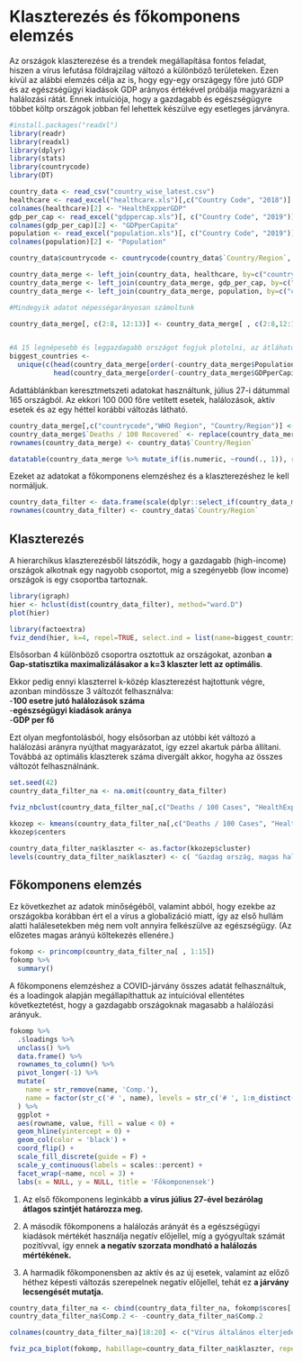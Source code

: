 # Klaszterezés és főkomponens elemzés {#Chapter-6}

Az országok klaszterezése és a trendek megállapítása fontos feladat, hiszen a vírus lefutása földrajzilag változó a különböző területeken.
Ezen kívül az alábbi elemzés célja az is, hogy egy-egy országegy főre jutó GDP és az egészségügyi kiadások GDP arányos értékével próbálja 
magyarázni a halálozási rátát. Ennek intuíciója, hogy a gazdagabb és egészségügyre többet költp országok jobban fel lehettek készülve egy
esetleges járványra.

```r
#install.packages("readxl")
library(readr)
library(readxl)
library(dplyr)
library(stats)
library(countrycode)
library(DT)
```


```r
country_data <- read_csv("country_wise_latest.csv")
healthcare <- read_excel("healthcare.xls")[,c("Country Code", "2018")]
colnames(healthcare)[2] <- "HealthExpperGDP"
gdp_per_cap <- read_excel("gdppercap.xls")[, c("Country Code", "2019")]
colnames(gdp_per_cap)[2] <- "GDPperCapita"
population <- read_excel("population.xls")[, c("Country Code", "2019")]
colnames(population)[2] <- "Population"

country_data$countrycode <- countrycode(country_data$`Country/Region`, origin = "country.name", destination = "iso3c")

```


```r
country_data_merge <- left_join(country_data, healthcare, by=c("countrycode"="Country Code"))
country_data_merge <- left_join(country_data_merge, gdp_per_cap, by=c("countrycode"="Country Code"))
country_data_merge <- left_join(country_data_merge, population, by=c("countrycode"="Country Code"))

#Mindegyik adatot népességarányosan számoltunk

country_data_merge[, c(2:8, 12:13)] <- country_data_merge[ , c(2:8,12:13)]/country_data_merge$Population*100000


#A 15 legnépesebb és leggazdagabb országot fogjuk plotolni, az átláhatóság kedvéért
biggest_countries <- 
  unique(c(head(country_data_merge[order(-country_data_merge$Population),]$`Country/Region`,15),
           head(country_data_merge[order(-country_data_merge$GDPperCapita),]$`Country/Region`,15)))
```

Adattáblánkban keresztmetszeti adatokat használtunk, július 27-i dátummal 165 országból.
Az ekkori 100 000 főre vetített esetek, halálozások, aktív esetek
és az egy héttel korábbi változás látható.

```r
country_data_merge[,c("countrycode","WHO Region", "Country/Region")] <- NULL
country_data_merge$`Deaths / 100 Recovered` <- replace(country_data_merge$`Deaths / 100 Recovered`, is.infinite(country_data_merge$`Deaths / 100 Recovered`),NA)
rownames(country_data_merge) <- country_data$`Country/Region`

datatable(country_data_merge %>% mutate_if(is.numeric, ~round(., 1)), rownames=TRUE, filter = "none", options = list(pageLength=15, scrollX='400px', scrollY='400px', dom='ltp'), fillContainer = TRUE) %>% formatStyle(names(head(country_data_merge, 15)), font="bold", fontSize = '9.5pt')
```

Ezeket az adatokat a főkomponens elemzéshez és a klaszterezéshez le kell normáljuk.

```r
country_data_filter <- data.frame(scale(dplyr::select_if(country_data_merge, is.numeric)), check.names = FALSE)
rownames(country_data_filter) <- country_data$`Country/Region`
```

## Klaszterezés

A hierarchikus klaszterezésből látszódik, hogy a gazdagabb (high-income) országok alkotnak egy nagyobb csoportot, míg a szegényebb (low income) országok is egy csoportba tartoznak.

```r
library(igraph)
hier <- hclust(dist(country_data_filter), method="ward.D")
plot(hier)

library(factoextra)
fviz_dend(hier, k=4, repel=TRUE, select.ind = list(name=biggest_countries), type="rectangle")
```


Elsősorban 4 különböző csoportra osztottuk az országokat, azonban 
**a Gap-statisztika maximalizálásakor a k=3 klaszter lett az optimális**.

Ekkor pedig ennyi klaszterrel k-közép klaszterezést hajtottunk végre, azonban mindössze 3
változót felhasználva: \
-**100 esetre jutó halálozások száma**\
-**egészségügyi kiadások aránya**\
-**GDP per fő**\

Ezt olyan megfontolásból, hogy elsősorban az utóbbi két változó a halálozási arányra
nyújthat magyarázatot, így ezzel akartuk párba állítani. Továbbá az optimális klaszterek száma
divergált akkor, hogyha az összes változót felhasználnánk.

```r
set.seed(42)
country_data_filter_na <- na.omit(country_data_filter)

fviz_nbclust(country_data_filter_na[,c("Deaths / 100 Cases", "HealthExpperGDP", "GDPperCapita")], FUNcluster=kmeans, method="gap_stat")

kkozep <- kmeans(country_data_filter_na[,c("Deaths / 100 Cases", "HealthExpperGDP", "GDPperCapita")], centers=3, nstart=100, iter.max=100)
kkozep$centers

country_data_filter_na$klaszter <- as.factor(kkozep$cluster)
levels(country_data_filter_na$klaszter) <- c( "Gazdag ország, magas halálozással", "Magasabb egészségügyi kiadás", "Alacsony egészségügyi kiadás")
```

## Főkomponens elemzés


Ez következhet az adatok minőségéből, valamint abból, hogy ezekbe az országokba korábban ért el a vírus a globalizáció miatt,
így az első hullám alatti halálesetekben még nem volt annyira felkészülve az egészségügy.
(Az előzetes magas arányú költekezés ellenére.)

```r
fokomp <- princomp(country_data_filter_na[ , 1:15])
fokomp %>% 
  summary() 
```

A főkomponens elemzéshez a COVID-járvány összes adatát felhasználtuk,
és a loadingok alapján megállapíthattuk az intuícióval ellentétes következtetést,
hogy a gazdagabb országoknak magasabb a halálozási arányuk.

```r
fokomp %>% 
  .$loadings %>% 
  unclass() %>% 
  data.frame() %>% 
  rownames_to_column() %>% 
  pivot_longer(-1) %>% 
  mutate(
    name = str_remove(name, 'Comp.'),
    name = factor(str_c('# ', name), levels = str_c('# ', 1:n_distinct(name)))
  ) %>% 
  ggplot +
  aes(rowname, value, fill = value < 0) +
  geom_hline(yintercept = 0) +
  geom_col(color = 'black') +
  coord_flip() +
  scale_fill_discrete(guide = F) +
  scale_y_continuous(labels = scales::percent) +
  facet_wrap(~name, ncol = 3) +
  labs(x = NULL, y = NULL, title = 'Főkomponensek')
```

1) Az első főkomponens leginkább **a vírus július 27-ével bezárólag átlagos szintjét határozza meg.**\

2) A második főkomponens a halálozás arányát és a egészségügyi kiadások mértékét használja negatív előjellel,
míg a gyógyultak számát pozitívval, így ennek **a negatív szorzata mondható a halálozás mértékének.**\

3) A harmadik főkomponensben az aktív és az új esetek, valamint az előző héthez képesti változás
szerepelnek negatív előjellel, tehát ez **a járvány lecsengését mutatja.**

```r
country_data_filter_na <- cbind(country_data_filter_na, fokomp$scores[ ,1:3])
country_data_filter_na$Comp.2 <- -country_data_filter_na$Comp.2

colnames(country_data_filter_na)[18:20] <- c("Vírus általános elterjedése", "Halálozás aránya", "Jelenleg javuló állapot")
```


```r
fviz_pca_biplot(fokomp, habillage=country_data_filter_na$klaszter, repel = TRUE, select.ind = list(name=biggest_countries), geom.var = c("arrow", "text"), title = "Legnagyobb és leggazdagabb országok biplotja")

```



